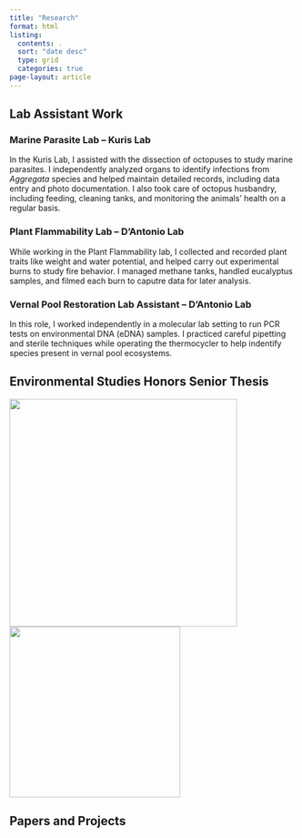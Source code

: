 ```yaml
---
title: "Research"
format: html
listing:
  contents: .
  sort: "date desc"
  type: grid
  categories: true
page-layout: article
---
```


## Lab Assistant Work

### Marine Parasite Lab -- Kuris Lab

In the Kuris Lab, I assisted with the dissection of octopuses to study marine parasites. I independently analyzed organs to identify infections from *Aggregata* species and helped maintain detailed records, including data entry and photo documentation. I also took care of octopus husbandry, including feeding, cleaning tanks, and monitoring the animals' health on a regular basis.

### Plant Flammability Lab -- D'Antonio Lab

While working in the Plant Flammability lab, I collected and recorded plant traits like weight and water potential, and helped carry out experimental burns to study fire behavior. I managed methane tanks, handled eucalyptus samples, and filmed each burn to caputre data for later analysis.

### Vernal Pool Restoration Lab Assistant -- D'Antonio Lab

In this role, I worked independently in a molecular lab setting to run PCR tests on environmental DNA (eDNA) samples. I practiced careful pipetting and sterile techniques while operating the thermocycler to help indentify species present in vernal pool ecosystems.


## Environmental Studies Honors Senior Thesis

:::{.image-row}
![](laurpic.jpeg){width=400}
![](firstplace.jpeg){width=300}
::: 

## Papers and Projects
